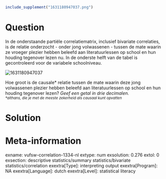 ```{r, echo = FALSE, results = "hide"}
include_supplement("1631180947037.png")
```

Question
========
In de onderstaande partiële correlatiematrix, inclusief bivariate
correlaties, is de relatie onderzocht - onder jong volwassenen - tussen
de mate waarin ze vroeger plezier hebben beleefd aan literatuurlessen op
school en hun houding tegenover lezen nu. In de onderste helft van de
tabel is gecontroleerd voor de variabele schoolniveau.  
  
<img src="1631180947037.png" class="fr-fic fr-dii tvcss_2"
alt="1631180947037" />  
  
Hoe groot is de causale\* relatie tussen de mate waarin deze jong
volwassenen plezier hebben beleefd aan literatuurlessen op school en hun
houding tegenover lezen? *Geef een getal in drie decimalen.*  
*<sub>\*althans,\ die\ je\ met\ de\ meeste\ zekerheid\ als\ causaal\ kunt\ opvatten</sub>*


Solution
========











Meta-information
================
exname: vufsw-correlation-1334-nl
extype: num
exsolution: 0.276
extol: 0
exsection: descriptive statistics/summary statistics/bivariate statistics/correlation
exextra[Type]: interpreting output
exextra[Program]: NA
exextra[Language]: dutch
exextra[Level]: statistical literacy

